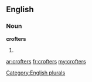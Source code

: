 ==English==

===Noun===
'''crofters'''

# {{plural of|[[crofter]]}}

[[Category:English plurals]]

[[ar:crofters]]
[[fr:crofters]]
[[my:crofters]]
